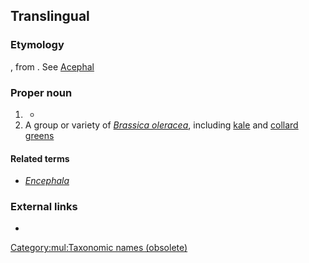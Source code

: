 ==Translingual==
{{wikipedia}}
{{wikipedia|Bivalvia}}
{{wikispecies|Bivalvia}}

===Etymology===
{{etyl|NL.|mul}}, from {{etyl|grc|mul}} {{m|grc|ἀκέφαλος||headless}}. See [[Acephal]]

===Proper noun===
{{taxoninfl}}

# {{lb|mul|obsolete}} {{taxon|class|phylum|Mollusca|the [[Bivalvia]]}}
#* {{quote-book
|author=Philip Henry Gosse
|title=[[s:Natural History, Mollusca|Natural History]]
|year=1854
|page=57
|passage=Naturalists arrange the Mollusca in six classes, named ''Cephalopoda'', ''Pteropoda'', ''Gasteropoda'', ''Conchifera'', ''Brachiopoda'', and ''Tunicata''. Of these the first three are sometimes distinguished as ''[[Encephala]]'', or furnished with a head; the last three as '''''Acephala''''', being destitute of that organ.
}}
# A group or variety of ''[[Brassica oleracea]]'', including [[kale]] and [[collard greens]]

====Related terms====
* ''[[Encephala]]''

===External links===
* {{R:Century 1911}}

[[Category:mul:Taxonomic names (obsolete)]]